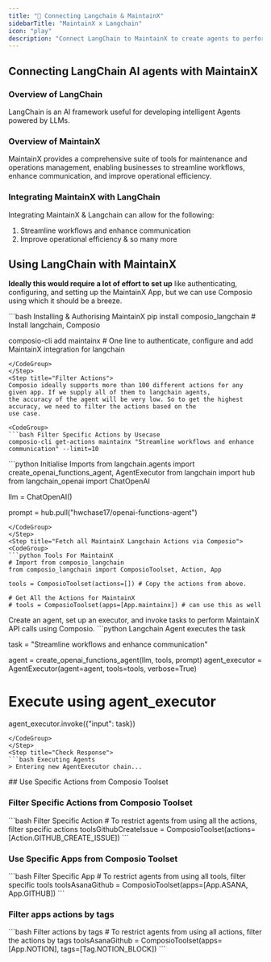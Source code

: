 ```yaml
---
title: "🚀 Connecting Langchain & MaintainX"
sidebarTitle: "MaintainX x Langchain"
icon: "play"
description: "Connect LangChain to MaintainX to create agents to perform tasks using natural language"
---
```


## Connecting LangChain AI agents with MaintainX

### Overview of LangChain

LangChain is an AI framework useful for developing intelligent Agents powered by LLMs.

### Overview of MaintainX

MaintainX provides a comprehensive suite of tools for maintenance and operations management, enabling businesses to streamline workflows, enhance communication, and improve operational efficiency.

### Integrating MaintainX with LangChain

Integrating MaintainX & Langchain can allow for the following:

1. Streamline workflows and enhance communication
2. Improve operational efficiency
& so many more

## Using LangChain with MaintainX

<Steps>
<Step title="Setting Up the Environment">

**Ideally this would require a lot of effort to set up** like authenticating, configuring, and setting up the MaintainX App, but we can use Composio using which it should be a breeze.

<CodeGroup>
```bash Installing & Authorising MaintainX
pip install composio_langchain # Install langchain, Composio 

composio-cli add maintainx # One line to authenticate, configure and add MaintainX integration for langchain
```
</CodeGroup>
</Step>
<Step title="Filter Actions">
Composio ideally supports more than 100 different actions for any given app. If we supply all of them to langchain agents, 
the accuracy of the agent will be very low. So to get the highest accuracy, we need to filter the actions based on the 
use case.

<CodeGroup>
```bash Filter Specific Actions by Usecase
composio-cli get-actions maintainx "Streamline workflows and enhance communication" --limit=10
```
</CodeGroup>

</Step>
<Step title="Import Base Packages">

<CodeGroup>
```python Initialise Imports
from langchain.agents import create_openai_functions_agent, AgentExecutor
from langchain import hub
from langchain_openai import ChatOpenAI


llm = ChatOpenAI()

prompt = hub.pull("hwchase17/openai-functions-agent")
```
</CodeGroup>
</Step>
<Step title="Fetch all MaintainX Langchain Actions via Composio">
<CodeGroup>
```python Tools For MaintainX
# Import from composio_langchain
from composio_langchain import ComposioToolset, Action, App

tools = ComposioToolset(actions=[]) # Copy the actions from above. 

# Get All the Actions for MaintainX
# tools = ComposioToolset(apps=[App.maintainx]) # can use this as well
```
</CodeGroup>
</Step>
<Step title="Execute the Agent">
Create an agent, set up an executor, and invoke tasks to perform MaintainX API calls using Composio. 
<CodeGroup>
```python Langchain Agent executes the task

task = "Streamline workflows and enhance communication"

agent = create_openai_functions_agent(llm, tools, prompt)
agent_executor = AgentExecutor(agent=agent, tools=tools, verbose=True)

# Execute using agent_executor
agent_executor.invoke({"input": task})
```
</CodeGroup>
</Step>
<Step title="Check Response">
```bash Executing Agents
> Entering new AgentExecutor chain...
```
</Step>
</Steps>
## Use Specific Actions from Composio Toolset

### Filter Specific Actions from Composio Toolset

<CodeGroup>
```bash Filter Specific Action
# To restrict agents from using all the actions, filter specific actions
toolsGithubCreateIssue = ComposioToolset(actions=[Action.GITHUB_CREATE_ISSUE])
```
</CodeGroup>

### Use Specific Apps from Composio Toolset
<CodeGroup>
```bash Filter Specific App
# To restrict agents from using all tools, filter specific tools
toolsAsanaGithub = ComposioToolset(apps=[App.ASANA, App.GITHUB])
```
</CodeGroup>

### Filter apps actions by tags 
<CodeGroup>
```bash Filter actions by tags
# To restrict agents from using all actions, filter the actions by tags
toolsAsanaGithub = ComposioToolset(apps=[App.NOTION], tags=[Tag.NOTION_BLOCK])
```
</CodeGroup>

